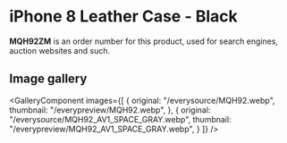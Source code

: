 
# iPhone 8 Leather Case - Black

<Callout type='info' emoji='👉🏻'>**MQH92ZM** is an order number for this product, used for search engines, auction websites and such.</Callout>

## Image gallery

<GalleryComponent
    images={[
      {
        original: "/everysource/MQH92.webp",
        thumbnail: "/everypreview/MQH92.webp",
      },
      {
        original: "/everysource/MQH92_AV1_SPACE_GRAY.webp",
        thumbnail: "/everypreview/MQH92_AV1_SPACE_GRAY.webp",
      }
    ]}
  />
